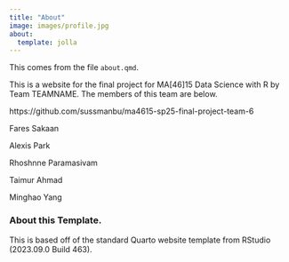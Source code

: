 ```yaml
---
title: "About"
image: images/profile.jpg
about:
  template: jolla
---
```



This comes from the file `about.qmd`.

This is a website for the final project for MA[46]15 Data Science with R by Team TEAMNAME.
The members of this team are below.

https://github.com/sussmanbu/ma4615-sp25-final-project-team-6


Fares Sakaan

Alexis Park

Rhoshnne Paramasivam

Taimur Ahmad

Minghao Yang

<!-- Please leave in the information below -->

### About this Template.

This is based off of the standard Quarto website template from RStudio (2023.09.0 Build 463).
